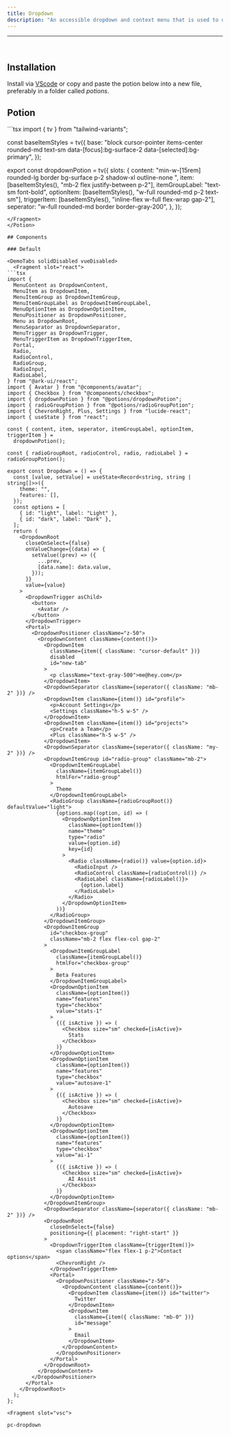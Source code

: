 ```yaml
---
title: Dropdown
description: "An accessible dropdown and context menu that is used to display a list of actions or options that a user can choose."
---
```

---


<div class="p-4 w-full flex justify-center items-center bg-surface-2 rounded-md">
    <div className="not-prose flex items-center w-full justify-center">
      <Dropdown client:only="react"/>
    </div>
</div>

<br />

## Installation

Install via [VScode](/docs/getting-started/vsc) or copy and paste the potion below into a new file, preferably in a folder called *potions*.

## Potion 

<Potion>
<Fragment slot="contentSlot">
```tsx
import { tv } from "tailwind-variants";

const baseItemStyles = tv({
  base: "block cursor-pointer items-center rounded-md  text-sm data-[focus]:bg-surface-2 data-[selected]:bg-primary",
});

export const dropdownPotion = tv({
  slots: {
    content:
      "min-w-[15rem] rounded-lg border bg-surface p-2 shadow-xl outline-none ",
    item: [baseItemStyles(), "mb-2 flex justify-between p-2"],
    itemGroupLabel: "text-sm  font-bold",
    optionItem: [baseItemStyles(), "w-full rounded-md p-2 text-sm"],
    triggerItem: [baseItemStyles(), "inline-flex w-full flex-wrap gap-2"],
    seperator: "w-full rounded-md border border-gray-200",
  },
});

```
</Fragment>
</Potion>

## Components 

### Default 

<DemoTabs solidDisabled vueDisabled>
  <Fragment slot="react">
```tsx
import {
  MenuContent as DropdownContent,
  MenuItem as DropdownItem,
  MenuItemGroup as DropdownItemGroup,
  MenuItemGroupLabel as DropdownItemGroupLabel,
  MenuOptionItem as DropdownOptionItem,
  MenuPositioner as DropdownPositioner,
  Menu as DropdownRoot,
  MenuSeparator as DropdownSeparator,
  MenuTrigger as DropdownTrigger,
  MenuTriggerItem as DropdownTriggerItem,
  Portal,
  Radio,
  RadioControl,
  RadioGroup,
  RadioInput,
  RadioLabel,
} from "@ark-ui/react";
import { Avatar } from "@components/avatar";
import { Checkbox } from "@components/checkbox";
import { dropdownPotion } from "@potions/dropdownPotion";
import { radioGroupPotion } from "@potions/radioGroupPotion";
import { ChevronRight, Plus, Settings } from "lucide-react";
import { useState } from "react";

const { content, item, seperator, itemGroupLabel, optionItem, triggerItem } =
  dropdownPotion();

const { radioGroupRoot, radioControl, radio, radioLabel } = radioGroupPotion();

export const Dropdown = () => {
  const [value, setValue] = useState<Record<string, string | string[]>>({
    theme: "",
    features: [],
  });
  const options = [
    { id: "light", label: "Light" },
    { id: "dark", label: "Dark" },
  ];
  return (
    <DropdownRoot
      closeOnSelect={false}
      onValueChange={(data) => {
        setValue((prev) => ({
          ...prev,
          [data.name]: data.value,
        }));
      }}
      value={value}
    >
      <DropdownTrigger asChild>
        <button>
          <Avatar />
        </button>
      </DropdownTrigger>
      <Portal>
        <DropdownPositioner className="z-50">
          <DropdownContent className={content()}>
            <DropdownItem
              className={item({ className: "cursor-default" })}
              disabled
              id="new-tab"
            >
              <p className="text-gray-500">me@hey.com</p>
            </DropdownItem>
            <DropdownSeparator className={seperator({ className: "mb-2" })} />
            <DropdownItem className={item()} id="profile">
              <p>Account Settings</p>
              <Settings className="h-5 w-5" />
            </DropdownItem>
            <DropdownItem className={item()} id="projects">
              <p>Create a Team</p>
              <Plus className="h-5 w-5" />
            </DropdownItem>
            <DropdownSeparator className={seperator({ className: "my-2" })} />
            <DropdownItemGroup id="radio-group" className="mb-2">
              <DropdownItemGroupLabel
                className={itemGroupLabel()}
                htmlFor="radio-group"
              >
                Theme
              </DropdownItemGroupLabel>
              <RadioGroup className={radioGroupRoot()} defaultValue="light">
                {options.map((option, id) => (
                  <DropdownOptionItem
                    className={optionItem()}
                    name="theme"
                    type="radio"
                    value={option.id}
                    key={id}
                  >
                    <Radio className={radio()} value={option.id}>
                      <RadioInput />
                      <RadioControl className={radioControl()} />
                      <RadioLabel className={radioLabel()}>
                        {option.label}
                      </RadioLabel>
                    </Radio>
                  </DropdownOptionItem>
                ))}
              </RadioGroup>
            </DropdownItemGroup>
            <DropdownItemGroup
              id="checkbox-group"
              className="mb-2 flex flex-col gap-2"
            >
              <DropdownItemGroupLabel
                className={itemGroupLabel()}
                htmlFor="checkbox-group"
              >
                Beta Features
              </DropdownItemGroupLabel>
              <DropdownOptionItem
                className={optionItem()}
                name="features"
                type="checkbox"
                value="stats-1"
              >
                {({ isActive }) => (
                  <Checkbox size="sm" checked={isActive}>
                    Stats
                  </Checkbox>
                )}
              </DropdownOptionItem>
              <DropdownOptionItem
                className={optionItem()}
                name="features"
                type="checkbox"
                value="autosave-1"
              >
                {({ isActive }) => (
                  <Checkbox size="sm" checked={isActive}>
                    Autosave
                  </Checkbox>
                )}
              </DropdownOptionItem>
              <DropdownOptionItem
                className={optionItem()}
                name="features"
                type="checkbox"
                value="ai-1"
              >
                {({ isActive }) => (
                  <Checkbox size="sm" checked={isActive}>
                    AI Assist
                  </Checkbox>
                )}
              </DropdownOptionItem>
            </DropdownItemGroup>
            <DropdownSeparator className={seperator({ className: "mb-2" })} />
            <DropdownRoot
              closeOnSelect={false}
              positioning={{ placement: "right-start" }}
            >
              <DropdownTriggerItem className={triggerItem()}>
                <span className="flex flex-1 p-2">Contact options</span>
                <ChevronRight />
              </DropdownTriggerItem>
              <Portal>
                <DropdownPositioner className="z-50">
                  <DropdownContent className={content()}>
                    <DropdownItem className={item()} id="twitter">
                      Twitter
                    </DropdownItem>
                    <DropdownItem
                      className={item({ className: "mb-0" })}
                      id="message"
                    >
                      Email
                    </DropdownItem>
                  </DropdownContent>
                </DropdownPositioner>
              </Portal>
            </DropdownRoot>
          </DropdownContent>
        </DropdownPositioner>
      </Portal>
    </DropdownRoot>
  );
};

```
  </Fragment>

    <Fragment slot="vsc">
```bash
pc-dropdown
```
  </Fragment>
</DemoTabs>
